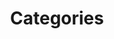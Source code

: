---
title: "Categories"
description: "Learn about the categories of articles in the Astro News."
blocks:
  - name: "HEADER"
    title: "List of Categories"
---